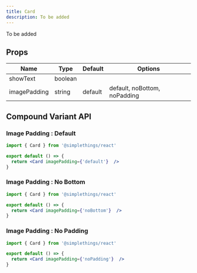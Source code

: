 ```yaml
---
title: Card
description: To be added
---
```



To be added

## Props

| Name | Type | Default | Options |
| ---- | ---- | ------- | ------- |
| showText | boolean |  |  |
| imagePadding | string | default | default, noBottom, noPadding |

## Compound Variant API

### Image Padding : Default

```jsx live
import { Card } from '@simplethings/react'

export default () => {
  return <Card imagePadding={'default'}  />
}

```

### Image Padding : No Bottom

```jsx live
import { Card } from '@simplethings/react'

export default () => {
  return <Card imagePadding={'noBottom'}  />
}

```

### Image Padding : No Padding

```jsx live
import { Card } from '@simplethings/react'

export default () => {
  return <Card imagePadding={'noPadding'}  />
}

```
